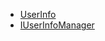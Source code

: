 <PlatformWrapper platform="unity">

  - [UserInfo](.API%20Reference/im_csharp/class_chat_s_d_k_1_1_user_info.html?transId=86800a60-e862-11ec-ba28-998741466f1a)
  - [IUserInfoManager](./agora-chat/API%20Reference/im_csharp/class_chat_s_d_k_1_1_i_user_info_manager.html?transId=86800a60-e862-11ec-ba28-998741466f1a)
  
</PlatformWrapper>
